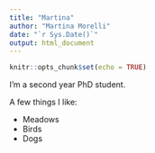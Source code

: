 ```yaml
---
title: "Martina"
author: "Martina Morelli"
date: "`r Sys.Date()`"
output: html_document
---
```


```r
knitr::opts_chunk$set(echo = TRUE)
```

I'm a second year PhD student.

A few things I like:  

* Meadows
* Birds
* Dogs